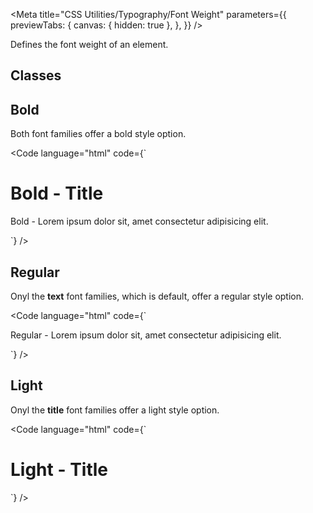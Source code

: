 
<Meta
  title="CSS Utilities/Typography/Font Weight"
  parameters={{
    previewTabs: {
      canvas: { hidden: true },
    },
  }}
/>

<Banner label="Font Weight" section="CSS Utilities" color="green" />

<Lead>Defines the font weight of an element.</Lead>

## Classes

<CssTypographyWeight />

## Bold

Both font families offer a bold style option.

<Code language="html" code={`
<h1 class="has-text-weight-bold title">Bold - Title</h1>
<p class="has-text-weight-bold">Bold - Lorem ipsum dolor sit, amet consectetur adipisicing elit.</p>
`} />

## Regular

Onyl the **text** font families, which is default, offer a regular style option.

<Code language="html" code={`
<p>Regular - Lorem ipsum dolor sit, amet consectetur adipisicing elit.</p>
`} />

## Light

Onyl the **title** font families offer a light style option.

<Code language="html" code={`
<h1 class="has-text-weight-light title">Light - Title</h1>
`} />

<Footer>
  <LinkCards>
    <LinkCard
      pageTitle="Foundation/Typography"
      description="Baloise Create is our corporate typeface. Its clear appearance underlines our modern and future-oriented brand expression"
    />
    <LinkCard
      pageTitle="Foundation/Design Tokens"
      description="We use design tokens to replace hard-coded values in order to ensure a better consistency"
    />
  </LinkCards>
</Footer>

